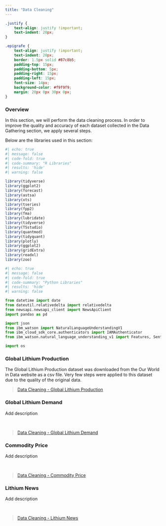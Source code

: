 ```yaml
---
title: "Data Cleaning"
---
```

```css
.justify {
    text-align: justify !important;
    text-indent: 20px; 
}

.epigrafe {
    text-align: justify !important;
    text-indent: 20px; 
    border: 1.5px solid #87c8b5; 
    padding-top: 15px;
    padding-bottom: 5px;
    padding-right: 15px;
    padding-left: 15px;
    font-size: 14px;
    background-color: #f9f9f9; 
    margin: 20px 0px 30px 0px;
}
```

### Overview
::: {.justify}
In this section, we will perform the data cleaning process. In order to improve the quality and accuracy of each dataset collected in the Data Gathering section, we apply several steps.
:::

Below are the libraries used in this section:
``` r
#| echo: true
#| message: false
#| code-fold: true
#| code-summary: "R Libraries"
#| results: 'hide'
#| warning: false

library(tidyverse)
library(ggplot2)
library(forecast)
library(astsa)
library(xts)
library(tseries)
library(fpp2)
library(fma)
library(lubridate)
library(tidyverse)
library(TSstudio)
library(quantmod)
library(tidyquant)
library(plotly)
library(ggplot2)
library(gridExtra)
library(readxl)
library(zoo)
```

```python
#| echo: true
#| message: false
#| code-fold: true
#| code-summary: "Python Libraries"
#| results: 'hide'
#| warning: false

from datetime import date
from dateutil.relativedelta import relativedelta
from newsapi.newsapi_client import NewsApiClient
import pandas as pd

import json
from ibm_watson import NaturalLanguageUnderstandingV1
from ibm_cloud_sdk_core.authenticators import IAMAuthenticator
from ibm_watson.natural_language_understanding_v1 import Features, SentimentOptions

import os
```

### Global Lithium Production

::: {.justify}
The Global Lithium Production dataset was downloaded from the Our World in Data website as a csv file. Very few steps were applied to this dataset due to the quality of the original data.
:::

> [Data Cleaning - Global Lithium Production](https://mazuckerberg.georgetown.domains/DSAN_5000/3_data_cleaning/3_1_lithium_production.html)

<!-- 
### Chinese Yuan Renminbi to U.S. Dollar Spot Exchange Rate

::: {.justify}

Add description
:::

<br>

> [Data Cleaning - Chinese Yuan Renminbi to U.S. Dollar Spot Exchange Rate](https://mazuckerberg.georgetown.domains/DSAN_5000/3_data_cleaning/3_2_exchange_rate.html) -->

### Global Lithium Demand

::: {.justify}

Add description
:::

<br>

> [Data Cleaning - Global Lithium Demand](https://mazuckerberg.georgetown.domains/DSAN_5000/3_data_cleaning/3_3_lithium_demand.html)

### Commodity Price

::: {.justify}

Add description
:::

<br>

> [Data Cleaning - Commodity Price](https://mazuckerberg.georgetown.domains/DSAN_5000/3_data_cleaning/3_4_commodity_price.html)

### Lithium News

::: {.justify}

Add description
:::

<br>

> [Data Cleaning - Lithium News](https://mazuckerberg.georgetown.domains/DSAN_5000/3_data_cleaning/3_5_news_api.html)
